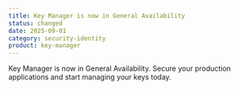 ```yaml
---
title: Key Manager is now in General Availability 
status: changed
date: 2025-09-01
category: security-identity
product: key-manager
---
```


Key Manager is now in General Availability. Secure your production applications and start managing your keys today.

